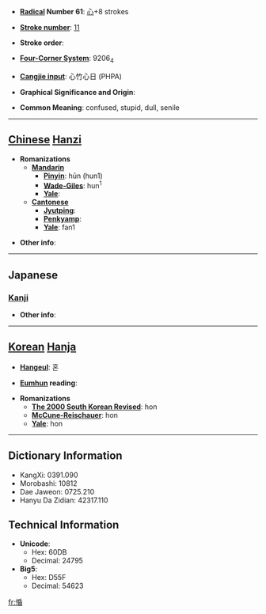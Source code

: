 * '''[[Wiktionary:Chinese radical index| Radical]] Number 61''': [[Wiktionary:Chinese radical index 心|心]]+8 strokes

* '''[[Wiktionary:Chinese total strokes index|Stroke number]]''': [[Wiktionary:Chinese total strokes index 11|11]]

* '''Stroke order''': 

* '''[[Wiktionary:Chinese four corner index|Four-Corner System]]''': 9206<sub>4</sub>

* '''[[Wiktionary:Chinese Cangjie index|Cangjie input]]''': 心竹心日 (PHPA)

* '''Graphical Significance and Origin''': 

* '''Common Meaning''': confused, stupid, dull, senile

----

== [[Chinese]] [[Hanzi]] ==

* '''Romanizations'''
** '''[[Mandarin]]'''
*** '''[[Pinyin]]''': hūn (hun1)
*** '''[[Wade-Giles]]''': hun<sup>1</sup>
*** '''[[Yale]]''': 
** '''[[Cantonese]]'''
*** '''[[Jyutping]]''':
*** '''[[Penkyamp]]''': 
*** '''[[Yale]]''': fan1

* '''Other info''': 

----

==Japanese==
===[[Kanji]]===
{{kanji|on readings=[[こん]] (kon), [[びん]] (bin), [[みん]] (min)|kun readings=[[おろか]] (oroka)}}

* '''Other info''':  

----

== [[Korean]] [[Hanja]] ==

* '''[[Hangeul]]''': 혼

* '''[[Eumhun]] reading''': 

* '''Romanizations'''
** '''[[The 2000 South Korean Revised Romanization|The 2000 South Korean Revised]]''': hon
** '''[[McCune-Reischauer]]''': hon
** '''[[Yale]]''': hon

----

== Dictionary Information ==

* KangXi: 0391.090
* Morobashi: 10812
* Dae Jaweon: 0725.210
* Hanyu Da Zidian: 42317.110

== Technical Information ==

* '''Unicode''':
** Hex: 60DB
** Decimal: 24795
* '''Big5''':
** Hex: D55F
** Decimal: 54623

[[fr:惛]]